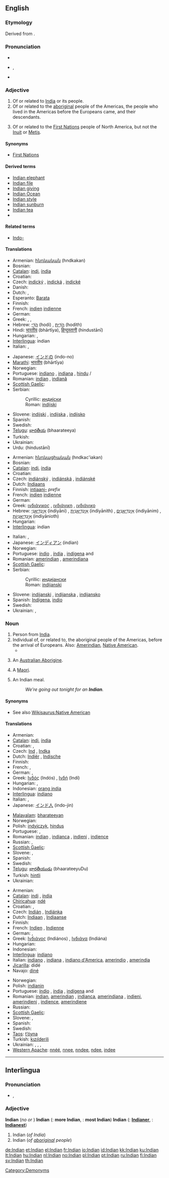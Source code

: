 ==English==

{{rank|prepared|support|bit|824|Indian|produce|drawn|field}}

===Etymology===
Derived from {{term|India}}.

===Pronunciation===
* {{audio|En-us-Indian.ogg|audio (US)}}
* {{IPA|/ˈɪndiən/}}, {{SAMPA|/"Indi@n/}}
* {{hyphenation|In|di|an}}

===Adjective===
{{en-adj}}

# Of or related to [[India]] or its people.
# Of or related to the [[aboriginal]] people of the Americas, the people who lived in the Americas before the Europeans came, and their descendants.
# {{Canada}} Of or related to the [[First Nations]] people of North America, but not the [[Inuit]] or [[Metis]].

====Synonyms====
* [[First Nations]]

====Derived terms====
* [[Indian elephant]]
* [[Indian file]]
* [[Indian giving]]
* [[Indian Ocean]]
* [[Indian style]]
* [[Indian sunburn]]
* [[Indian tea]]
* {{onym||West Indian|gloss=of, or related to, the people of the Caribbean islands}}

====Related terms====
* [[Indo-]]

====Translations====
{{trans-top|Of or pertaining to India}}
* Armenian: [[հնդկական]] (hndkakan)
* Bosnian: {{t-|bs|indijski|m}}
* [[Catalan]]: [[indi]], {{m}} [[índia]] {{f}}
* Croatian: {{t-|hr|indijski|m|alt=ìndījskī}}
* Czech: [[indický]] {{m}}, [[indická]] {{f}}, [[indické]] {{n}}
* Danish: {{t-|da|Indien}}
* Dutch: {{t-|nl|Indisch}}, {{t-|nl|Indiaas}}
* Esperanto: [[Barata]]
* Finnish: {{t+|fi|intialainen}}
* French: [[indien]] {{m}} [[indienne]] {{f}}
* German: {{t+|de|indisch}}
* Greek: {{t+|el|ινδικός|m|sc=Grek}}, {{t+|el|ινδική|f|sc=Grek}}, {{t+|el|ινδικό|n|sc=Grek}}
* Hebrew: [[הֹדִי]] (hodi) {{m}}, [[הֹדִית]] (hodith) {{f}}
* Hindi: [[भारतीय]] (bhārtīya), [[हिन्दुस्तानी]] (hindustānī)
* Hungarian: {{t+|hu|indiai}}, {{t+|hu|ind}}
* [[Interlingua]]: indian
* Italian: {{t+|it|indiano|m}}, {{t+|it|indiano|f|alt=indiana}}
{{trans-mid}}
* Japanese: [[インドの]] (indo-no)
* [[Marathi]]: [[भारतीय]] (bhārtīya)
* Norwegian: {{t-|no|indisk}}
* Portuguese: [[indiano]] {{m}}, [[indiana]] {{f}}, [[hindu]] {{m}}/{{f}}
* Romanian: [[indian]] {{m}}, [[indiană]] {{f}}
* [[Scottish Gaelic]]: {{t-|gd|Innseanach|xs=Scottish Gaelic}}
* Serbian:
*: Cyrillic: [[индијски#Serbian|индијски]] {{m}}
*: Roman: [[indijski#Serbian|indijski]] {{m}}
* Slovene: [[indijski]] {{m}}, [[indijska]] {{f}}, [[indijsko]] {{n}}
* Spanish: {{t+|es|indio}}
* Swedish: {{t+|sv|indisk}}
* [[Telugu]]: [[భారతీయ]] (bhaarateeya)
* Turkish: {{t-|tr|hint}}
* Ukrainian: {{t|uk|індійський|m|tr=indíjs’kyj|sc=Cyrl|xs=Ukrainian}}
* Urdu: {{ur-Arab|[[ہندوستانی]]}} (hindustānī)
{{trans-bottom}}

{{trans-top|Of, or related to, the aboriginal people of the Americas}}
* Armenian: [[հնդկացիական]] (hndkac'iakan)
* Bosnian: {{t-|bs|indijanski|m}}
* [[Catalan]]: [[indi]], {{m}} [[índia]] {{f}}
* Croatian: {{t-|hr|indijanski|alt=indìjānskī}}
* Czech: [[indiánský]] {{m}}, [[indiánská]] {{f}}, [[indiánské]] {{n}}
* Dutch: [[Indiaans]]
* Finnish: [[intiaani-]] ''prefix''
* French: [[indien]] {{m}} [[indienne]] {{f}}
* German: {{t-|de|indianisch}}
* Greek: [[ινδιάνικος]] {{m}}, [[ινδιάνικη]] {{f}}, [[ινδιάνικο]] {{n}}
* Hebrew: [[אִינְדִּיַאנִי]] (indiyāni) {{m}}, [[אִינְדִּיַאנִית]] (indiyānith) {{f}}, [[אִינְדִּיַאנִים]] (indiyānim) {{m|p}}, [[אִינְדִּיַאנִיוֹת]] (indiyānioth) {{f|p}}
* Hungarian: {{t+|hu|indián}}
* [[Interlingua]]: indian
{{trans-mid}}
* Italian: {{t+|it|indiano|m}}, {{t+|it|indiano|f|alt=indiana}}
* Japanese: [[インディアン]] (indian)
* Norwegian: {{t-|no|indiansk}}
* Portuguese: [[índio]] {{m}}, [[índia]] {{f}}, [[indígena]] {{m}} and {{f}}
* Romanian: [[amerindian]] {{m}}, [[amerindiana]] {{f}}
* [[Scottish Gaelic]]: {{t-|gd|Innseanach|xs=Scottish Gaelic}}
* Serbian:
*: Cyrillic: [[индијански#Serbian|индијански]] {{m}}
*: Roman: [[indijanski#Serbian|indijanski]] {{m}}
* Slovene: [[indijanski]] {{m}}, [[indijanska]] {{f}}, [[indijansko]] {{n}}
* Spanish: [[Indígena]], [[indio]]
* Swedish: {{t+|sv|indiansk}}
* Ukrainian: {{t|uk|індіанський|m|tr=indiáns’kyj|sc=Cyrl|xs=Ukrainian}} , {{t|uk|індіянський|m|tr=indijáns’kyj|sc=Cyrl|xs=Ukrainian}}
{{trans-bottom}}

===Noun===
{{en-noun}}

# Person from [[India]].
# Individual of, or related to, the aboriginal people of the Americas, before the arrival of Europeans. Also: [[Amerindian]], [[Native American]].
#* {{quote-book|passage=We stigmatize the '''Indians''', also, as cowardly and treacherous, because they use stratagem in warfare in preference to open force; but in this they are fully justified by their rude code of honor.|title=[[S:The Sketchbook of Geoffrey Crayon/Traits of Indian Character|The Sketchbook of Geoffrey Crayon]]|author=Washington Irving|year=1819-1820}}
# {{obsolete}} An [[Australian Aborigine]].
# {{obsolete}} A [[Maori]].
# {{UK}} An Indian meal.
#: ''We're going out tonight for an '''Indian'''.''

====Synonyms====
* See also [[Wikisaurus:Native American]]

====Translations====
{{trans-top|a person from India}}
* Armenian: {{t-|hy|հնդիկ|tr=hndik|sc=Armn|xs=Armenian}}
* [[Catalan]]: [[indi]],{{m}} [[índia]] {{f}}
* Croatian: {{t-|hr|Indijac|m|alt=Indíjac}}, {{t-|hr|Indijka|f|alt=Ìndījka}}
* Czech: [[Ind]] {{m}}, [[Indka]] {{f}}
* Dutch: [[Indiër]] {{m}}, [[Indische]] {{f}}
* Finnish: {{t+|fi|intialainen}}
* French: {{t+|fr|Indien|m}}, {{t+|fr|Indienne|f}}
* German: {{t+|de|Inder|m}}, {{t+|de|Inderin|f}}
* Greek: [[Ινδός]] (Indós) {{m}}, [[Ινδή]] (Indí) {{f}}
* Hungarian: {{t+|hu|indiai}}, {{t+|hu|indus}}
* Indonesian: [[orang india]]
* [[Interlingua]]: [[indiano]]
* Italian: {{t+|it|indiano|m}}, {{t+|it|indiano|f|alt=indiana}}
* Japanese: [[インド人]] (indo-jin)
{{trans-mid}}
* [[Malayalam]]: [[bharateeyan]]
* Norwegian: {{t-|no|inder|m}}
* Polish: [[indyjczyk]], [[hindus]]
* Portuguese: {{t-|pt|hindu}}, {{t+|pt|indiano}}
* Romanian: [[indian]] {{m}}, [[indianca]] {{f}}, [[indieni]] {{m|p}}, [[indience]] {{f|p}}
* Russian: {{t|ru|индиец|m|tr=indíets|sc=Cyrl}}, {{t|ru|индиянка|f|tr=indijánka|sc=Cyrl}}
* [[Scottish Gaelic]]: {{t-|gd|Innseanach|m|xs=Scottish Gaelic}}
* Slovene: {{t+|sl|Indijec|m}}, {{t-|sl|Indijka|f}}
* Spanish: {{t+|es|indio}}
* Swedish: {{t+|sv|indier}}
* [[Telugu]]: [[భారతీయుడు]] (bhaarateeyuDu)
* Turkish: [[hintli]]
* Ukrainian: {{t|uk|індієць|m|tr=indíjec’|sc=Cyrl|xs=Ukrainian}}
{{trans-bottom}}

{{trans-top|Individual of, or related to, the aboriginal people of the Americas}}
* Armenian: {{t-|hy|հնդկացի|tr=hndkac'i|sc=Armn|xs=Armenian}}
* [[Catalan]]: [[indi]] {{m}},  [[índia]] {{f}}
* [[Chiricahua]]: [[ndé]]
* Croatian: {{t-|hr|Indijanac|m|alt=Indijánac}}, {{t-|hr|Indijanka|f|alt=Indìjānka}}
* Czech: [[Indián]] {{m}}, [[Indiánka]] {{f}}
* Dutch: [[Indiaan]] {{m}}, [[Indiaanse]] {{f}}
* Finnish: {{t+|fi|intiaani}}
* French: [[Indien]] {{m}}, [[Indienne]] {{f}}
* German: {{t+|de|Indianer|m}}, {{t+|de|Indianerin|f}}
* Greek: [[Ινδιάνος]] (Indiános) {{m}}, [[Ινδιάνα]] (Indiána) {{f}}
* Hungarian: {{t+|hu|indián}}
* Indonesian: {{t-|id|indian|xs=Indonesian}}
* [[Interlingua]]: [[indiano]]
* Italian: [[indiano]] {{m}}, [[indiano|indiana]] {{f}}, [[indiano d'America]], [[amerindio]] {{m}}, [[amerindio|amerindia]] {{f}}
* [[Jicarilla]]: didé
* Navajo: [[diné]]
{{trans-mid}}
* Norwegian: {{t+|no|indianer|m}}
* Polish: [[indianin]]
* Portuguese: [[índio]] {{m}}, [[índia]] {{f}}, [[indígena]] {{m}} and {{f}}
* Romanian: [[indian]], [[amerindian]] {{m}}, [[indianca]], [[amerindiana]] {{f}}, [[indieni]], [[amerindieni]] {{m|p}}, [[indience]], [[amerindiene]] {{f|p}}
* Russian: {{t|ru|индеец|m|tr=indéets|sc=Cyrl}}
* [[Scottish Gaelic]]: {{t-|gd|Innseanach|m|xs=Scottish Gaelic}}
* Slovene: {{t+|sl|Indijanec|m}}, {{t-|sl|Indijanka|f}}
* Spanish: {{t+|es|indio}}
* Swedish: {{t-|sv|indian}}
* [[Taos]]: [[t’óyna]]
* Turkish: [[kızılderili]]
* Ukrainian: {{t|uk|індіанець|m|tr=indiánec’|sc=Cyrl|xs=Ukrainian}}, {{t|uk|індіянець|m|tr=indijánec’|sc=Cyrl|xs=Ukrainian}}, {{t|uk|індіанин|m|tr=indijányn|sc=Cyrl|xs=Ukrainian}}, {{t|uk|індіянин|m|tr=indijanýn|sc=Cyrl|xs=Ukrainian}}
* [[Western Apache]]: [[nnéé]], [[nnee]], [[nndee]], [[ndee]], [[indee]]
{{trans-bottom}}

[[Category:Demonyms]]

----

==Interlingua==

===Pronunciation===
* {{IPA|lang=ia|/inˈdjan/}}, {{SAMPA|lang=ia|/in"djan/}}

===Adjective===
{{infl|ia|adjective}}
'''Indian'''  (''no'' {{compar}} ''or'' {{superl}})
'''Indian'''  ({{compar}}: '''more Indian''', {{superl}}: '''most Indian''')
'''Indian'''  ({{compar}}: '''[[Indianer]]''', {{superl}}: '''[[Indianest]]''')
{{attention|ia}}

# Indian (''of India'')
# Indian (''of [[aboriginal]] people'')

[[de:Indian]]
[[et:Indian]]
[[el:Indian]]
[[fr:Indian]]
[[io:Indian]]
[[id:Indian]]
[[kk:Indian]]
[[ku:Indian]]
[[lt:Indian]]
[[hu:Indian]]
[[nl:Indian]]
[[no:Indian]]
[[pl:Indian]]
[[pt:Indian]]
[[ru:Indian]]
[[fi:Indian]]
[[sv:Indian]]
[[th:Indian]]